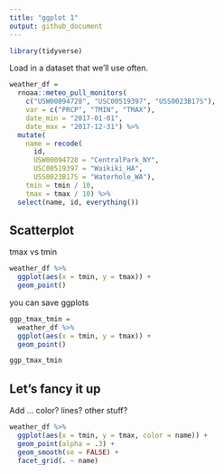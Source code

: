 ```yaml
---
title: "ggplot 1"
output: github_document
---
```


```r
library(tidyverse)
```


Load in a dataset that we'll use often.

```r
weather_df = 
  rnoaa::meteo_pull_monitors(
    c("USW00094728", "USC00519397", "USS0023B17S"),
    var = c("PRCP", "TMIN", "TMAX"), 
    date_min = "2017-01-01",
    date_max = "2017-12-31") %>%
  mutate(
    name = recode(
      id, 
      USW00094728 = "CentralPark_NY", 
      USC00519397 = "Waikiki_HA",
      USS0023B17S = "Waterhole_WA"),
    tmin = tmin / 10,
    tmax = tmax / 10) %>%
  select(name, id, everything())
```



## Scatterplot

tmax vs tmin

```r
weather_df %>% 
  ggplot(aes(x = tmin, y = tmax)) +
  geom_point()
```

you can save ggplots

```r
ggp_tmax_tmin = 
  weather_df %>% 
  ggplot(aes(x = tmin, y = tmax)) +
  geom_point()

ggp_tmax_tmin 
```

## Let's fancy it up

Add ... color? lines? other stuff?

```r
weather_df %>% 
  ggplot(aes(x = tmin, y = tmax, color = name)) +
  geom_point(alpha = .3) + 
  geom_smooth(se = FALSE) + 
  facet_grid(. ~ name)
```



